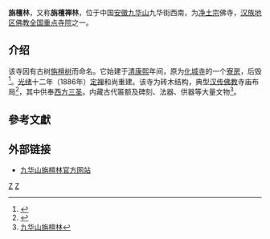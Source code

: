 {{Refimprove|time=2017-07-31T08:57:40+00:00}}
'''旃檀林'''，又称'''旃檀禅林'''，位于中国[[安徽省|安徽]][[九华山|九华山]]九华街西南，为[[淨土宗_(中國)|净土宗]]佛寺，[[汉族地区佛教全国重点寺院|汉族地区佛教全国重点寺院]]之一。

==介绍==
该寺因有古树[[旃檀树|旃檀树]]而命名。它始建于[[清朝|清]][[康熙|康熙]]年间，原为[[化城寺|化城寺]]的一个[[寮房|寮房]]，后毁<ref>{{Cite web |url=http://www.jhsfojiao.com/syuanls.asp?syuanid=8&sym=%EC%B9%CC%B4%C1%D6 |title=旃檀林 |access-date=2009-12-28 |archive-date=2010-12-30 |archive-url=https://web.archive.org/web/20101230181715/http://www.jhsfojiao.com/syuanls.asp?syuanid=8&sym=%EC%B9%CC%B4%C1%D6 |dead-url=yes }}</ref>。[[光绪|光绪]]十二年（1886年）[[定禅|定禅]]和尚重建。该寺为砖木结构，典型[[汉传佛教|汉传佛教]]寺庙布局<ref>{{Cite web |url=http://www.xxfjw.com/Article/TypeArticle.asp?ModeID=1&ID=1371 |title=九华山旃檀林 |access-date=2009-12-28 |archive-date=2020-08-01 |archive-url=https://web.archive.org/web/20200801214426/http://www.xxfjw.com/Article/TypeArticle.asp?ModeID=1&ID=1371 |dead-url=yes }}</ref>，其中供奉[[西方三圣|西方三圣]]。内藏古代匾额及碑刻、法器、供器等大量文物<ref>[http://chengde.bus.ipiao.com/travel/1/11134.htm 九华山旃檀林]</ref>{{dead link}}。

==參考文獻==
{{reflist}}

== 外部链接 ==
*[http://ztljly.com/ztl/ 九华山旃檀林官方网站]{{dead link}}

{{China-buddhism-temple}}
{{佛教小作品}}
[[Category:汉族地区佛教全国重点寺院|Z]]
[[Category:九华山佛寺|Z]]